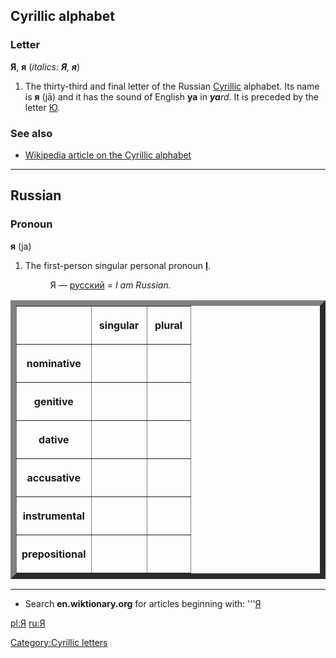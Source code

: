 ==Cyrillic alphabet==
===Letter===
'''Я''', '''я''' (''italics: '''Я''', '''я''''')

#The thirty-third and final letter of the Russian [[Cyrillic]] alphabet. Its name is '''я''' (jā) and it has the sound of English '''ya''' in '''''ya'''rd''. It is preceded by the letter [[Ю]].

===See also===
*[[w:Cyrillic alphabet|Wikipedia article on the Cyrillic alphabet]]

----

==Russian==
===Pronoun===
'''я''' (ja)

#The first-person singular personal pronoun '''[[I]]'''.
#:Я — [[русский]] = ''I am Russian.''

<table border="9">
<tr><th></th><th>&nbsp;singular&nbsp;</th><th>&nbsp;plural&nbsp;</th></tr>
<tr><th>nominative</th><td>&nbsp;{{IPA|я}}&nbsp;</td><td>&nbsp;{{IPA|[[мы]]}}&nbsp;</td></tr>
<tr><th>genitive</th><td>&nbsp;{{IPA|меня́}}&nbsp;</td><td>&nbsp;{{IPA|нас}}&nbsp;</td></tr>
<tr><th>dative</th><td>&nbsp;{{IPA|мне}}&nbsp;</td><td>&nbsp;{{IPA|нам}}&nbsp;</td></tr>
<tr><th>accusative</th><td>&nbsp;{{IPA|меня́}}&nbsp;</td><td>&nbsp;{{IPA|нас}}&nbsp;</td></tr>
<tr><th>instrumental</th><td>&nbsp;{{IPA|мной / мно́ю}}&nbsp;</td><td>&nbsp;{{IPA|на́ми}}&nbsp;</td></tr>
<tr><th>prepositional</th><td>&nbsp;{{IPA|мне}}&nbsp;</td><td>&nbsp;{{IPA|нас}}&nbsp;</td></tr>
</table>

----

*Search '''en.wiktionary.org''' for articles beginning with: '''[http://wiktionary.org/w/wiki.phtml?title=Special:Allpages&from=Я Я]

[[pl:Я]]
[[ru:Я]]
[[Category:Cyrillic letters]]